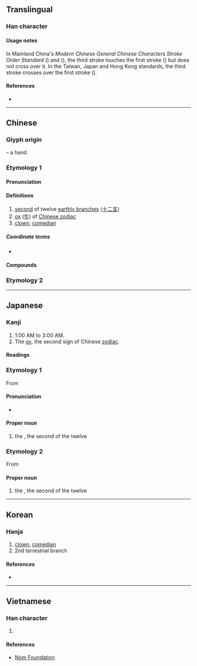 {{also|醜}}
{{character info/new}}
==Translingual==
{{stroke order|type=animate}}

===Han character===
{{Han char|rn=1|rad=一|as=03|sn=4|four=17105|canj=NG|ids=⿻彐丨}}

====Usage notes====
In Mainland China's ''Modern Chinese General Chinese Characters Stroke Order Standard'' ({{w2|zh|现代汉语通用字笔顺规范}}) and ''{{w|Xiandai Hanyu Guifan Cidian|A Standard Dictionary of Current Chinese}}'' ({{w2|zh|pref=《|现代汉语规范词典|suf=》}}), the third stroke touches the first stroke ({{zh-l|相接}}) but does not cross over it. In the Taiwan, Japan and Hong Kong standards, the third stroke crosses over the first stroke ({{zh-l|相交}}).

====References====
* {{Han ref|kx=0077.040|dkj=00023|dj=0154.040|hdz=10012.070|uh=4E11|ud=19985|bh=A4A1|bd=42145}}

----

==Chinese==

===Glyph origin===
{{Han etym}}
{{liushu|p}} – a hand.

===Etymology 1===
{{zh-forms|alt=丒,㗺}}

====Pronunciation====
{{zh-pron
|m=chǒu
|c=cau2
|h=pfs=chhú
|mn=qz,tw,xm:thiú/zz:thiúⁿ
|mc=y
|oc=y
|ma=Zh-chou.ogg
|cat=a
}}

====Definitions====
{{zh-hanzi}}

# [[second]] of twelve [[earthly branch]]es ([[十二支]])
# [[ox]] ([[牛]]) of [[w:Chinese zodiac|Chinese zodiac]]
# [[clown]]; [[comedian]]

=====Coordinate terms=====
* {{list:earthly branches/zh}}

====Compounds====
{{zh-der|小丑}}

===Etymology 2===
{{zh-see|醜||ugly}}

{{zh-cat|Intermediate}}

----

==Japanese==

===Kanji===
{{ja-kanji|grade=n|rs=一03}}

# 1:00 AM to 3:00 AM.
# The [[ox]], the second sign of Chinese [[zodiac]].

====Readings====
{{ja-readings
|goon=ちゅ<ちゆ
|kanon=ちゅう<ちう
|on=しゅ<しゆ, しゅう<しう
|kun=うし-
|nanori=ひろ
}}

===Etymology 1===
{{ja-kanjitab|うし|yomi=k}}
{{wp|lang=ja}}
From {{m|ja|牛|tr=ushi||[[bull]]; [[cow]]; [[ox]]}}

====Pronunciation====
{{ja-pron|acc=0|y=k|うし}}
* {{hmp|lang=ja|sort=うし|牛}}

====Proper noun====
{{ja-pos|proper|うし}}

# the {{w|Ox (zodiac)|Ox}}, the second of the twelve {{w|Earthly Branches}}

===Etymology 2===
{{ja-kanjitab|ちゅう|yomi=o}}
From {{der|ja|ltc|丑|tr=trhjuw<sup>X</sup>|sort=ちゅう}}

====Proper noun====
{{ja-pos|proper|ちゅう|hhira=ちう}}

# the {{w|Ox (zodiac)|Ox}}, the second of the twelve {{w|Earthly Branches}}

{{cln|ja|words with multiple readings}}
{{topics|ja|Earthly Branches|sort=うし}}

----

==Korean==

===Hanja===
{{ko-hanja|hangeul=[[축]], [[추]]|rv=chuk, chu|mr=ch'uk, ch'u|eumhun=[[소]], [[이름]]|ehrv=so, ileum|ehmr=so, irǔm|ehy=}}

# [[clown]], [[comedian]]
# 2nd terrestrial branch

====References====
* {{Hanja ref|nav=11990}}

----

==Vietnamese==

===Han character===
{{vi-hantu|[[sửu]], [[giấu]], [[sấu]], [[xấu]]|rs=一03}}

# {{defn|lang=vi|sort=一03}}

====References====
* [http://nomfoundation.org/common/nom_details.php?codepoint=4e11&img=1 Nom Foundation]